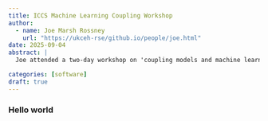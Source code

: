 ```yaml
---
title: ICCS Machine Learning Coupling Workshop
author:
  - name: Joe Marsh Rossney
    url: "https://ukceh-rse/github.io/people/joe.html"
date: 2025-09-04
abstract: |
  Joe attended a two-day workshop on 'coupling models and machine learning' blahblah, run by the Institute of Computing for Climate Science at the University of Cambridge.

categories: [software]
draft: true
---
```


### Hello world



